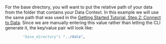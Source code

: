For the base directory, you will want to put the relative path of your data from the folder that contains your Data Context.  In this example we will use the same path that was used in the [Getting Started Tutorial, Step 2: Connect to Data](../../../../tutorials/getting_started/tutorial_connect_to_data.md).  Since we are manually entering this value rather than letting the CLI generate it, the key/value pair will look like:

```python
        "base_directory": "../data",
```